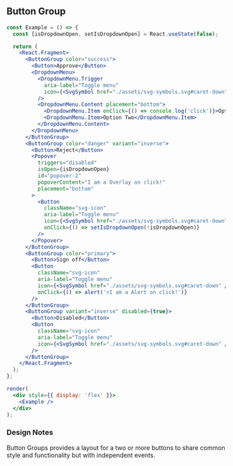 
## Button Group

```jsx live=true
const Example = () => {
  const [isDropdownOpen, setIsDropdownOpen] = React.useState(false);

  return (
    <React.Fragment>
      <ButtonGroup color="success">
        <Button>Approve</Button>
        <DropdownMenu>
          <DropdownMenu.Trigger
            aria-label="Toggle menu"
            icon={<SvgSymbol href="./assets/svg-symbols.svg#caret-down" />}
          />
          <DropdownMenu.Content placement="bottom">
            <DropdownMenu.Item onClick={() => console.log('click')}>Option One</DropdownMenu.Item>
            <DropdownMenu.Item>Option Two</DropdownMenu.Item>
          </DropdownMenu.Content>
        </DropdownMenu>
      </ButtonGroup>
      <ButtonGroup color="danger" variant="inverse">
        <Button>Reject</Button>
        <Popover
          triggers="disabled"
          isOpen={isDropdownOpen}
          id="popover-2"
          popoverContent="I am a Overlay on click!"
          placement="bottom"
        >
          <Button
            className="svg-icon"
            aria-label="Toggle menu"
            icon={<SvgSymbol href="./assets/svg-symbols.svg#caret-down" />}
            onClick={() => setIsDropdownOpen(!isDropdownOpen)}
          />
        </Popover>
      </ButtonGroup>
      <ButtonGroup color="primary">
        <Button>Sign off</Button>
        <Button
          className="svg-icon"
          aria-label="Toggle menu"
          icon={<SvgSymbol href="./assets/svg-symbols.svg#caret-down" />}
          onClick={() => alert('>I am a Alert on click!')}
        />
      </ButtonGroup>
      <ButtonGroup variant="inverse" disabled={true}>
        <Button>Disabled</Button>
        <Button
          className="svg-icon"
          aria-label="Toggle menu"
          icon={<SvgSymbol href="./assets/svg-symbols.svg#caret-down" />}
        />
      </ButtonGroup>
    </React.Fragment>
  );
};

render(
  <div style={{ display: 'flex' }}>
    <Example />
  </div>
);
```

### Design Notes

<DesignNotes>
  <p>
    <span className="text-bold">Button Groups</span> provides a layout for a two or more buttons to share common style
    and functionality but with independent events.
  </p>
</DesignNotes>
<Props componentName="ButtonGroup" />

